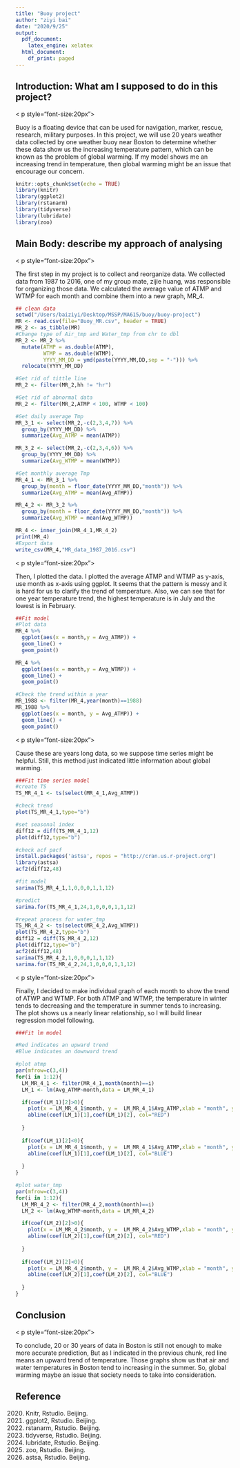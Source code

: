 ```yaml
---
title: "Buoy project"
author: "ziyi bai"
date: "2020/9/25"
output:
  pdf_document: 
    latex_engine: xelatex
  html_document:
    df_print: paged
---
```

## Introduction: What am I supposed to do in this project?

< p style="font-size:20px">

Buoy is a floating device that can be used for navigation, marker, rescue, research, military purposes. In this project, we will use 20 years weather data collected by one weather buoy near Boston to determine whether these data show us the increasing temperature pattern, which can be known as the problem of global warming. If my model shows me an increasing  trend in temperature, then global warming might be an issue that encourage our concern. 

```r
knitr::opts_chunk$set(echo = TRUE)
library(knitr)
library(ggplot2)
library(rstanarm)
library(tidyverse)
library(lubridate)
library(zoo)
```

## Main Body: describe my approach of analysing

< p style="font-size:20px">

The first step in my project is to collect and reorganize data. We collected data from 1987 to 2016, one of my group mate, zijie huang, was responsible for organizing those data. We calculated the average value of ATMP and WTMP for each month and combine them into a new graph, MR_4.

```r
## clean data
setwd("/Users/baiziyi/Desktop/MSSP/MA615/buoy/buoy-project")
MR <- read.csv(file="Buoy_MR.csv", header = TRUE)
MR_2 <- as_tibble(MR)
#Change type of Air_tmp and Water_tmp from chr to dbl
MR_2 <- MR_2 %>%
  mutate(ATMP = as.double(ATMP),
         WTMP = as.double(WTMP),
         YYYY_MM_DD = ymd(paste(YYYY,MM,DD,sep = "-"))) %>%
  relocate(YYYY_MM_DD)

#Get rid of tittle line
MR_2 <- filter(MR_2,hh != "hr")

#Get rid of abnormal data
MR_2 <- filter(MR_2,ATMP < 100, WTMP < 100)

#Get daily average Tmp
MR_3_1 <- select(MR_2,-c(2,3,4,7)) %>%
  group_by(YYYY_MM_DD) %>%
  summarize(Avg_ATMP = mean(ATMP))

MR_3_2 <- select(MR_2,-c(2,3,4,6)) %>%
  group_by(YYYY_MM_DD) %>%
  summarize(Avg_WTMP = mean(WTMP))

#Get monthly average Tmp
MR_4_1 <- MR_3_1 %>%
  group_by(month = floor_date(YYYY_MM_DD,"month")) %>%
  summarize(Avg_ATMP = mean(Avg_ATMP))

MR_4_2 <- MR_3_2 %>%
  group_by(month = floor_date(YYYY_MM_DD,"month")) %>%
  summarize(Avg_WTMP = mean(Avg_WTMP))

MR_4 <- inner_join(MR_4_1,MR_4_2)
print(MR_4)
#Export data
write_csv(MR_4,"MR_data_1987_2016.csv")
```

< p style="font-size:20px">

Then, I plotted the data. I plotted the average ATMP and WTMP as y-axis, use month as x-axis using ggplot. It seems that the pattern is messy and it is hard for us to clarify the trend of temperature. Also, we can see that for one year temperature trend, the highest temperature is in July and the lowest is in February. 

```r
##Fit model
#Plot data
MR_4 %>%
  ggplot(aes(x = month,y = Avg_ATMP)) + 
  geom_line() +
  geom_point()

MR_4 %>%
  ggplot(aes(x = month,y = Avg_WTMP)) + 
  geom_line() +
  geom_point()

#Check the trend within a year
MR_1988 <- filter(MR_4,year(month)==1988)
MR_1988 %>%
  ggplot(aes(x = month, y = Avg_ATMP)) +
  geom_line() +
  geom_point()
```

< p style="font-size:20px">

Cause these are years long data, so we suppose time series might be helpful. Still, this method just indicated little information about global warming.

```r
###Fit time series model
#create TS
TS_MR_4_1 <- ts(select(MR_4_1,Avg_ATMP))

#check trend
plot(TS_MR_4_1,type="b")

#set seasonal index
diff12 = diff(TS_MR_4_1,12)
plot(diff12,type="b")

#check acf pacf
install.packages('astsa', repos = "http://cran.us.r-project.org")
library(astsa)
acf2(diff12,48)

#fit model
sarima(TS_MR_4_1,1,0,0,0,1,1,12)

#predict
sarima.for(TS_MR_4_1,24,1,0,0,0,1,1,12)

#repeat process for water_tmp
TS_MR_4_2 <- ts(select(MR_4_2,Avg_WTMP))
plot(TS_MR_4_2,type="b")
diff12 = diff(TS_MR_4_2,12)
plot(diff12,type="b")
acf2(diff12,48)
sarima(TS_MR_4_2,1,0,0,0,1,1,12)
sarima.for(TS_MR_4_2,24,1,0,0,0,1,1,12)
```

< p style="font-size:20px">

Finally, I decided to make individual graph of each month to show the trend of ATWP and WTMP. For both ATMP and WTMP, the temperature in winter tends to decreasing and the temperature in summer tends to increasing. The plot shows us a nearly linear relationship, so I will build linear regression model following.

```r
###Fit lm model

#Red indicates an upward trend
#Blue indicates an downward trend

#plot atmp
par(mfrow=c(3,4))
for(i in 1:12){
  LM_MR_4_1 <- filter(MR_4_1,month(month)==i)
  LM_1 <- lm(Avg_ATMP~month,data = LM_MR_4_1)

  if(coef(LM_1)[2]>0){
    plot(x = LM_MR_4_1$month, y =  LM_MR_4_1$Avg_ATMP,xlab = "month", ylab = "ATMP",main = paste("month",i,sep = "_"))
    abline(coef(LM_1)[1],coef(LM_1)[2], col="RED")
  
  }
  
  if(coef(LM_1)[2]<0){
    plot(x = LM_MR_4_1$month, y =  LM_MR_4_1$Avg_ATMP,xlab = "month", ylab = "ATMP",main = paste("month",i,sep = "_"))
    abline(coef(LM_1)[1],coef(LM_1)[2], col="BLUE")
  
  }
}

#plot water_tmp
par(mfrow=c(3,4))
for(i in 1:12){
  LM_MR_4_2 <- filter(MR_4_2,month(month)==i)
  LM_2 <- lm(Avg_WTMP~month,data = LM_MR_4_2)

  if(coef(LM_2)[2]>0){
    plot(x = LM_MR_4_2$month, y =  LM_MR_4_2$Avg_WTMP,xlab = "month", ylab = "WTMP",main = paste("month",i,sep = "_"))
    abline(coef(LM_2)[1],coef(LM_2)[2], col="RED")
  
  }
  
  if(coef(LM_2)[2]<0){
    plot(x = LM_MR_4_2$month, y =  LM_MR_4_2$Avg_WTMP,xlab = "month", ylab = "WTMP",main = paste("month",i,sep = "_"))
    abline(coef(LM_2)[1],coef(LM_2)[2], col="BLUE")
  
  }
}

```

## Conclusion 

< p style="font-size:20px">

To conclude, 20 or 30 years of data in Boston is still not enough to make more accurate prediction, But as I indicated in the previous chunk, red line means an upward trend of temperature. Those graphs show us that air and water temperatures in Boston tend to increasing in the summer. So, global warming maybe an issue that society needs to take into consideration. 


## Reference

2020. Knitr, Rstudio. Beijing.
2020. ggplot2, Rstudio. Beijing.
2020. rstanarm, Rstudio. Beijing.
2020. tidyverse, Rstudio. Beijing.
2020. lubridate, Rstudio. Beijing.
2020. zoo, Rstudio. Beijing.
2020. astsa, Rstudio. Beijing.